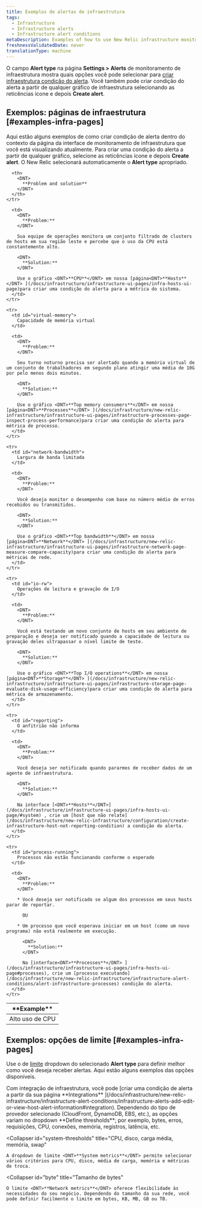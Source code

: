 ```yaml
---
title: Exemplos de alertas de infraestrutura
tags:
  - Infrastructure
  - Infrastructure alerts
  - Infrastructure alert conditions
metaDescription: Examples of how to use New Relic infrastructure monitoring to create alert conditions for your business needs.
freshnessValidatedDate: never
translationType: machine
---
```


O campo <DNT>**Alert type**</DNT> na página <DNT>**Settings > Alerts**</DNT> de monitoramento de infraestrutura mostra quais opções você pode selecionar para [criar infraestrutura condição do alerta](/docs/infrastructure/new-relic-infrastructure/infrastructure-alert-conditions/infrastructure-alerts-add-edit-or-view-host-alert-information). Você também pode criar condição do alerta a partir de qualquer gráfico de infraestrutura selecionando as reticências <Icon name="fe-more-horizontal"/> ícone e depois <DNT>**Create alert**</DNT>.

## Exemplos: páginas de infraestrutura [#examples-infra-pages]

Aqui estão alguns exemplos de como criar condição de alerta dentro do contexto da página da interface de monitoramento de infraestrutura que você está visualizando atualmente. Para criar uma condição do alerta a partir de qualquer gráfico, selecione as reticências <Icon name="fe-more-horizontal"/> ícone e depois <DNT>**Create alert**</DNT>. O New Relic selecionará automaticamente o <DNT>**Alert type**</DNT> apropriado.

<table>
  <thead>
    <tr>
      <th style={{ width: "200px" }}>
        <DNT>
          **Example**
        </DNT>
      </th>

      <th>
        <DNT>
          **Problem and solution**
        </DNT>
      </th>
    </tr>
  </thead>

  <tbody>
    <tr>
      <td id="cpu-usage">
        Alto uso de CPU
      </td>

      <td>
        <DNT>
          **Problem:**
        </DNT>

        Sua equipe de operações monitora um conjunto filtrado de clusters de hosts em sua região leste e percebe que o uso da CPU está constantemente alto.

        <DNT>
          **Solution:**
        </DNT>

        Use o gráfico <DNT>**CPU**</DNT> em nossa [página<DNT>**Hosts**</DNT> ](/docs/infrastructure/infrastructure-ui-pages/infra-hosts-ui-page)para criar uma condição do alerta para a métrica do sistema.
      </td>
    </tr>

    <tr>
      <td id="virtual-memory">
        Capacidade de memória virtual
      </td>

      <td>
        <DNT>
          **Problem:**
        </DNT>

        Seu turno noturno precisa ser alertado quando a memória virtual de um conjunto de trabalhadores em segundo plano atingir uma média de 10G por pelo menos dois minutos.

        <DNT>
          **Solution:**
        </DNT>

        Use o gráfico <DNT>**Top memory consumers**</DNT> em nossa [página<DNT>**Processes**</DNT> ](/docs/infrastructure/new-relic-infrastructure/infrastructure-ui-pages/infrastructure-processes-page-inspect-process-performance)para criar uma condição do alerta para métrica de processo.
      </td>
    </tr>

    <tr>
      <td id="network-bandwidth">
        Largura de banda limitada
      </td>

      <td>
        <DNT>
          **Problem:**
        </DNT>

        Você deseja monitor o desempenho com base no número médio de erros recebidos ou transmitidos.

        <DNT>
          **Solution:**
        </DNT>

        Use o gráfico <DNT>**Top bandwidth**</DNT> em nossa [página<DNT>**Network**</DNT> ](/docs/infrastructure/new-relic-infrastructure/infrastructure-ui-pages/infrastructure-network-page-measure-compare-capacity)para criar uma condição do alerta para métricas de rede.
      </td>
    </tr>

    <tr>
      <td id="io-rw">
        Operações de leitura e gravação de I/O
      </td>

      <td>
        <DNT>
          **Problem:**
        </DNT>

        Você está testando um novo conjunto de hosts em seu ambiente de preparação e deseja ser notificado quando a capacidade de leitura ou gravação deles ultrapassar o nível limite de teste.

        <DNT>
          **Solution:**
        </DNT>

        Use o gráfico <DNT>**Top I/O operations**</DNT> em nossa [página<DNT>**Storage**</DNT> ](/docs/infrastructure/new-relic-infrastructure/infrastructure-ui-pages/infrastructure-storage-page-evaluate-disk-usage-efficiency)para criar uma condição do alerta para métrica de armazenamento.
      </td>
    </tr>

    <tr>
      <td id="reporting">
        O anfitrião não informa
      </td>

      <td>
        <DNT>
          **Problem:**
        </DNT>

        Você deseja ser notificado quando pararmos de receber dados de um agente de infraestrutura.

        <DNT>
          **Solution:**
        </DNT>

        Na interface [<DNT>**Hosts**</DNT>](/docs/infrastructure/infrastructure-ui-pages/infra-hosts-ui-page/#system) , crie um [host que não relate](/docs/infrastructure/new-relic-infrastructure/configuration/create-infrastructure-host-not-reporting-condition) a condição do alerta.
      </td>
    </tr>

    <tr>
      <td id="process-running">
        Processos não estão funcionando conforme o esperado
      </td>

      <td>
        <DNT>
          **Problem:**
        </DNT>

        * Você deseja ser notificado se algum dos processos em seus hosts parar de reportar.

          OU

        * Um processo que você esperava iniciar em um host (como um novo programa) não está realmente em execução.

          <DNT>
            **Solution:**
          </DNT>

          Na [interface<DNT>**Processes**</DNT> ](/docs/infrastructure/infrastructure-ui-pages/infra-hosts-ui-page#processes), crie um [processo executando](/docs/infrastructure/new-relic-infrastructure/infrastructure-alert-conditions/alert-infrastructure-processes) condição do alerta.
      </td>
    </tr>
  </tbody>
</table>

## Exemplos: opções de limite [#examples-infra-pages]

Use o de [limite](/docs/alerts/new-relic-alerts/getting-started/alerts-glossary#alert-threshold) dropdown do selecionado <DNT>**Alert type**</DNT> para definir melhor como você deseja receber alertas. Aqui estão alguns exemplos das opções disponíveis.

<CollapserGroup>
  <Collapser
    id="integrations"
    title="Provedores de integração"
  >
    Com integração de infraestrutura, você pode [criar uma condição de alerta a partir da sua página <DNT>**Integrations**</DNT> ](/docs/infrastructure/new-relic-infrastructure/infrastructure-alert-conditions/infrastructure-alerts-add-edit-or-view-host-alert-information#integration). Dependendo do tipo de provedor selecionado (CloudFront, DynamoDB, EBS, etc.), as opções variam no dropdown <DNT>**Define thresholds**</DNT>; por exemplo, bytes, erros, requisições, CPU, conexões, memória, registros, latência, etc.
  </Collapser>

  <Collapser
    id="system-thresholds"
    title="CPU, disco, carga média, memória, swap"
  >
    A dropdown de limite <DNT>**System metrics**</DNT> permite selecionar vários critérios para CPU, disco, média de carga, memória e métricas de troca.
  </Collapser>

  <Collapser
    id="byte"
    title="Tamanho de bytes"
  >
    O limite <DNT>**Network metrics**</DNT> oferece flexibilidade às necessidades do seu negócio. Dependendo do tamanho da sua rede, você pode definir facilmente o limite em bytes, KB, MB, GB ou TB.
  </Collapser>
</CollapserGroup>
